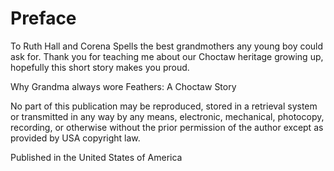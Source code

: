 # Preface {.unnumbered}

To Ruth Hall and Corena Spells the best grandmothers any young boy could ask for. Thank you for teaching me about our Choctaw heritage growing up, hopefully this short story makes you proud.

Why Grandma always wore Feathers: A Choctaw Story

No part of this publication may be reproduced, stored in a retrieval system or transmitted in any way by any means, electronic, mechanical, photocopy, recording, or otherwise without the prior permission of the author except as provided by USA copyright law.

Published in the United States of America
